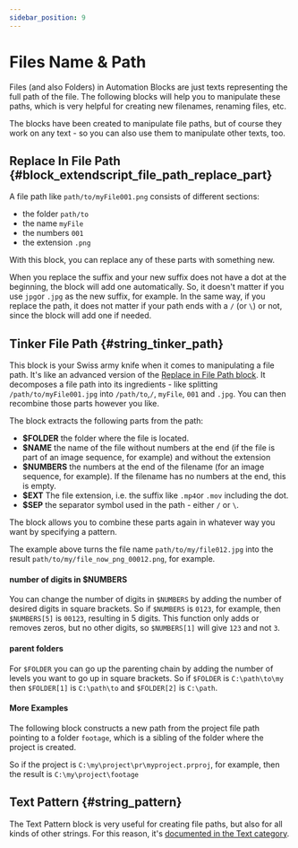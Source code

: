 ```yaml
---
sidebar_position: 9
---
```



# Files Name & Path

Files (and also Folders) in Automation Blocks are just texts representing the full path of the file.
The following blocks will help you to manipulate these paths, which is very helpful for creating new filenames, renaming files, etc. 

The blocks have been created to manipulate file paths, but of course they work on any text - so you can also use them to manipulate other texts, too.

## Replace In File Path {#block_extendscript_file_path_replace_part}

<RetinaImg src="/img/blockScreenshots/FilesNameAndPath/block_extendscript_file_path_replace_part.png" alt="Block block_extendscript_file_path_replace_part"/>


A file path like `path/to/myFile001.png` consists of different sections:
- the folder `path/to`
- the name `myFile`
- the numbers `001` 
- the extension `.png`

With this block, you can replace any of these parts with something new.

When you replace the suffix and your new suffix does not have a dot at the beginning, the block will add one automatically. So, it doesn't matter if you use `jpg`or `.jpg` as the new suffix, for example. In the same way, if you replace the path, it does not matter if your path ends with a `/` (or `\`) or not, since the block will add one if needed.


## Tinker File Path {#string_tinker_path}

<RetinaImg src="/img/blockScreenshots/FilesNameAndPath/string_tinker_path.png" alt="Block string_tinker_path"/>


This block is your Swiss army knife when it comes to manipulating a file path. It's like an advanced version of the [Replace in File Path block](filesNameAndPath#block_extendscript_file_path_replace_part). It decomposes a file path into its ingredients - like splitting `/path/to/myFile001.jpg` into `/path/to`,`/`, `myFile`, `001` and `.jpg`. You can then recombine those parts however you like. 

The block extracts the following parts from the path:

- **$FOLDER** the folder where the file is located.
- **$NAME** the name of the file without numbers at the end (if the file is part of an image sequence, for example) and without the extension
- **$NUMBERS** the numbers at the end of the filename (for an image sequence, for example). If the filename has no numbers at the end, this is empty.
- **$EXT** The file extension, i.e. the suffix like `.mp4`or `.mov` including the dot.
- **$SEP** the separator symbol used in the path - either `/` or `\`.

The block allows you to combine these parts again in whatever way you want by specifying a pattern.

The example above turns the file name `path/to/my/file012.jpg` into the result `path/to/my/file_now_png_00012.png`, for example.

#### number of digits in $NUMBERS

You can change the number of digits in `$NUMBERS` by adding the number of desired digits in square brackets.
So if `$NUMBERS` is `0123`, for example, then `$NUMBERS[5]` is `00123`, resulting in 5 digits. This function only adds or removes zeros, but no other digits, so `$NUMBERS[1]` will give `123` and not `3`.

#### parent folders

For `$FOLDER` you can go up the parenting chain by adding the number of levels you want to go up in square brackets. 
So if `$FOLDER` is `C:\path\to\my` then `$FOLDER[1]` is `C:\path\to` and `$FOLDER[2]` is `C:\path`.

#### More Examples

The following block constructs a new path from the project file path pointing to a folder `footage`, which is a sibling of the folder where the project is created.

<RetinaImg src="/img/blockOther/string_tinker_path_example.png" alt="Project File Example"/>


So if the project is `C:\my\project\pr\myproject.prproj`, for example, then the result is `C:\my\project\footage`

## Text Pattern {#string_pattern}

The Text Pattern block is very useful for creating file paths, but also for all kinds of other strings. For this reason, it's [documented in the Text category](text#string_pattern).
